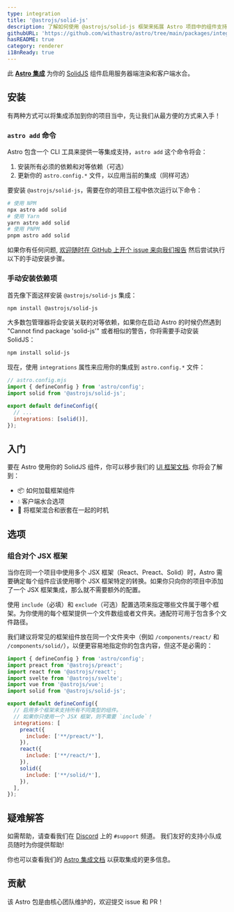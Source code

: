 ```yaml
---
type: integration
title: '@astrojs/solid-js'
description: 了解如何使用 @astrojs/solid-js 框架来拓展 Astro 项目中的组件支持
githubURL: 'https://github.com/withastro/astro/tree/main/packages/integrations/solid/'
hasREADME: true
category: renderer
i18nReady: true
---
```


此 **[Astro 集成][astro-integration]** 为你的 [SolidJS](https://www.solidjs.com/) 组件启用服务器端渲染和客户端水合。

## 安装

有两种方式可以将集成添加到你的项目当中，先让我们从最方便的方式来入手！

### `astro add` 命令

Astro 包含一个 CLI 工具来提供一等集成支持，`astro add` 这个命令将会：

1. 安装所有必须的依赖和对等依赖（可选）
2. 更新你的 `astro.config.*` 文件，以应用当前的集成（同样可选）

要安装 `@astrojs/solid-js`，需要在你的项目工程中依次运行以下命令：

```sh
# 使用 NPM
npx astro add solid
# 使用 Yarn
yarn astro add solid
# 使用 PNPM
pnpm astro add solid
```

如果你有任何问题, [欢迎随时在 GitHub 上开个 issue 来向我们报告](https://github.com/withastro/astro/issues) 然后尝试执行以下的手动安装步骤。

### 手动安装依赖项

首先像下面这样安装 `@astrojs/solid-js` 集成：

```sh
npm install @astrojs/solid-js
```

大多数包管理器将会安装关联的对等依赖，如果你在启动 Astro 的时候仍然遇到 "Cannot find package 'solid-js'" 或者相似的警告，你将需要手动安装 SolidJS：

```sh
npm install solid-js
```

现在，使用 `integrations` 属性来应用你的集成到 `astro.config.*` 文件：

```js ins={3} "solid()"
// astro.config.mjs
import { defineConfig } from 'astro/config';
import solid from '@astrojs/solid-js';

export default defineConfig({
  // ...
  integrations: [solid()],
});
```

## 入门

要在 Astro 使用你的 SolidJS 组件，你可以移步我们的 [UI 框架文档][astro-ui-frameworks]. 你将会了解到：

*   📦 如何加载框架组件
*   💧 客户端水合选项
*   🤝 将框架混合和嵌套在一起的时机

## 选项

### 组合对个 JSX 框架

当你在同一个项目中使用多个 JSX 框架（React、Preact、Solid）时，Astro 需要确定每个组件应该使用哪个 JSX 框架特定的转换。如果你只向你的项目中添加了一个 JSX 框架集成，那么就不需要额外的配置。

使用 `include`（必填）和 `exclude`（可选）配置选项来指定哪些文件属于哪个框架。为你使用的每个框架提供一个文件数组或者文件夹。通配符可用于包含多个文件路径。

我们建议将常见的框架组件放在同一个文件夹中（例如 `/components/react/` 和 `/components/solid/`），以便更容易地指定你的包含内容，但这不是必需的：

```js
import { defineConfig } from 'astro/config';
import preact from '@astrojs/preact';
import react from '@astrojs/react';
import svelte from '@astrojs/svelte';
import vue from '@astrojs/vue';
import solid from '@astrojs/solid-js';

export default defineConfig({
  // 启用多个框架来支持所有不同类型的组件。
  // 如果你只使用一个 JSX 框架，则不需要 `include`！
  integrations: [
    preact({
      include: ['**/preact/*'],
    }),
    react({
      include: ['**/react/*'],
    }),
    solid({
      include: ['**/solid/*'],
    }),
  ],
});
```

## 疑难解答

如需帮助，请查看我们在 [Discord](https://astro.build/chat) 上的  `#support` 频道。 我们友好的支持小队成员随时为你提供帮助!

你也可以查看我们的 [Astro 集成文档][astro-integration] 以获取集成的更多信息。

## 贡献

该 Astro 包是由核心团队维护的，欢迎提交 issue 和 PR！

[astro-integration]: /zh-cn/guides/integrations-guide/

[astro-ui-frameworks]: /zh-cn/core-concepts/framework-components/#使用框架组件
